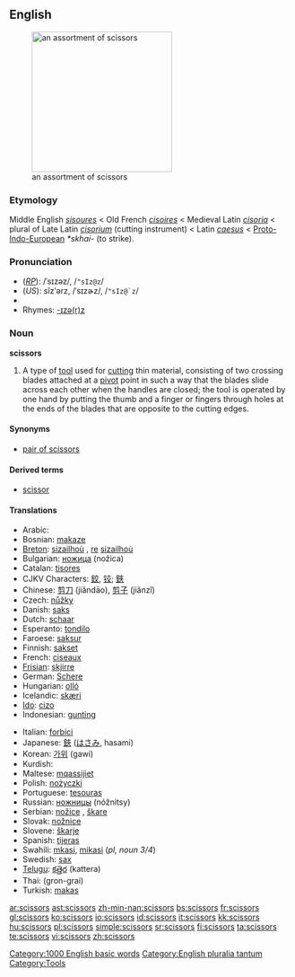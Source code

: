 ==English==
[[Image:Nozyczki4.jpg|thumb|right|250px|an assortment of scissors]]
===Etymology===
Middle English ''[[sisoures]]'' < Old French ''[[cisoires]]'' < Medieval Latin ''[[cisoria]]'' < plural of Late Latin ''[[cisorium]]'' (cutting instrument) < Latin ''[[caesus]]'' < [[Proto-Indo-European]] ''*skhai-'' (to strike).

===Pronunciation===
*(''[[RP]]''): /ˈsɪzəz/, /<tt>"sIz@z</tt>/
*(''US''): sĭzʹərz, /ˈsɪzɚz/, /<tt>"sIz@`z</tt>/
*{{audio|en-us-scissors.ogg|Audio (US)}}
*Rhymes: [[Rhymes:English:-ɪzə(r)z|-ɪzə(r)z]]

===Noun===
'''scissors''' {{pluralonly}}

# A type of [[tool]] used for [[cut]]ting thin material, consisting of two crossing blades attached at a [[pivot]] point in such a way that the blades slide across each other when the handles are closed; the tool is operated by one hand by putting the thumb and a finger or fingers through holes at the ends of the blades that are opposite to the cutting edges.

====Synonyms====
*[[pair of scissors]]

====Derived terms====
*[[scissor]]<!--attributive form and verb-->

====Translations====
{{top}}
*Arabic: {{ARchar|[[مقص|مقصّ]]}} {{IPAchar|(miqáʂʂ)}} {{m}}
*Bosnian: [[makaze#Bosnian|makaze]] {{fpl}}
*[[Breton]]: [[sizailhoù]] {{fpl}}, [[re]] [[sizailhoù]]
*Bulgarian: [[ножица]] (nožica) {{f}}
*Catalan: [[tisores]] {{fpl}}
*CJKV Characters: [[鉸]], [[铰]]; [[鋏]]
*Chinese: [[剪刀]] (jiǎndāo), [[剪子]] (jiǎnzǐ)
*Czech: [[nůžky]] {{fpl}}
*Danish: [[saks]] {{c}}
*Dutch: [[schaar]] {{f}}
*Esperanto: [[tondilo]]
*Faroese: [[saksur]] {{m}}
*Finnish: [[sakset]] {{p}}
*French: [[ciseaux]] {{mpl}}
*[[Frisian]]: [[skjirre]]
*German: [[Schere]] {{f}}
*Hungarian: [[olló]]
*Icelandic: [[skæri]] {{npl}}
*[[Ido]]: [[cizo]]
*Indonesian: [[gunting]]
{{mid}}
*Italian: [[forbici]] {{fpl}}
*Japanese: [[鋏]] ([[はさみ]], hasami)
*Korean: [[가위]] (gawi)
*Kurdish: {{KUchar|[[مه‌قه‌س]]}}
*Maltese: [[mqassijiet]] {{mpl}}
*Polish: [[nożyczki]] {{p}}
*Portuguese: [[tesouras]] {{fpl}}
*Russian: [[ножницы]] (nóžnitsy) {{fpl}}
*Serbian: [[nožice ]] {{fpl}}, [[škare]] {{fpl}}
*Slovak: [[nožnice]] {{fpl}}
*Slovene: [[škarje]] {{fpl}}
*Spanish: [[tijeras]] {{fpl}}
*Swahili: [[mkasi]], [[mikasi]] (''pl, noun 3/4'')
*Swedish: [[sax]] {{s}}
*[[Telugu]]: [[కత్తెర]] (kattera)
*Thai: {{THchar|[[กรรไกร]]}} (gron-grai)
*Turkish: [[makas]]
{{bottom}}

[[Category:1000 English basic words]]
[[Category:English pluralia tantum]]
[[Category:Tools]]

[[ar:scissors]]
[[ast:scissors]]
[[zh-min-nan:scissors]]
[[bs:scissors]]
[[fr:scissors]]
[[gl:scissors]]
[[ko:scissors]]
[[io:scissors]]
[[id:scissors]]
[[it:scissors]]
[[kk:scissors]]
[[hu:scissors]]
[[pl:scissors]]
[[simple:scissors]]
[[sr:scissors]]
[[fi:scissors]]
[[ta:scissors]]
[[te:scissors]]
[[vi:scissors]]
[[zh:scissors]]